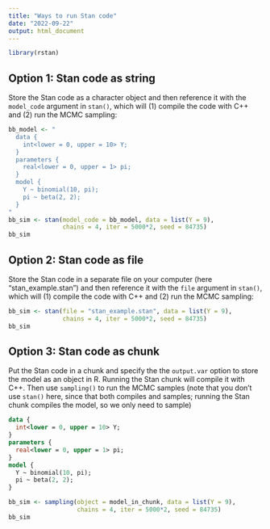 ```yaml
---
title: "Ways to run Stan code"
date: "2022-09-22"
output: html_document
---
```



```r
library(rstan)
```

## Option 1: Stan code as string
Store the Stan code as a character object and then reference it with the `model_code` argument in `stan()`, which will (1) compile the code with C++ and (2) run the MCMC sampling:

```r
bb_model <- "
  data {
    int<lower = 0, upper = 10> Y;
  }
  parameters {
    real<lower = 0, upper = 1> pi;
  }
  model {
    Y ~ binomial(10, pi);
    pi ~ beta(2, 2);
  }
"
bb_sim <- stan(model_code = bb_model, data = list(Y = 9), 
               chains = 4, iter = 5000*2, seed = 84735)
bb_sim
```


## Option 2: Stan code as file
Store the Stan code in a separate file on your computer (here "stan_example.stan") and then reference it with the `file` argument in `stan()`, which will (1) compile the code with C++ and (2) run the MCMC sampling:

```r
bb_sim <- stan(file = "stan_example.stan", data = list(Y = 9), 
               chains = 4, iter = 5000*2, seed = 84735)
bb_sim
```

## Option 3: Stan code as chunk
Put the Stan code in a chunk and specify the the `output.var` option to store the model as an object in R. Running the Stan chunk will compile it with C++. Then use `sampling()` to run the MCMC samples (note that you don't use `stan()` here, since that both compiles and samples; running the Stan chunk compiles the model, so we only need to sample)

```stan
data {
  int<lower = 0, upper = 10> Y;
}
parameters {
  real<lower = 0, upper = 1> pi;
}
model {
  Y ~ binomial(10, pi);
  pi ~ beta(2, 2);
}
```


```r
bb_sim <- sampling(object = model_in_chunk, data = list(Y = 9), 
                   chains = 4, iter = 5000*2, seed = 84735)
bb_sim
```






